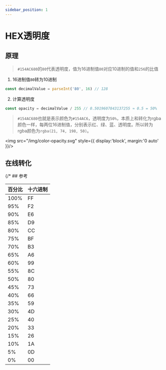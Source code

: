 ```yaml
---
sidebar_position: 1
---
```



# HEX透明度

## 原理
> `#154AC680`的`80`代表透明度，值为16进制值`80`对应10进制的值和`256`的比值

1. 16进制值`80`转为10进制

``` js
const decimalValue = parseInt('80', 16) // 128
```

2. 计算透明度

``` js
const opacity = decimalValue / 255 // 0.5019607843137255 ≈ 0.5 = 50%
```

> `#154AC680`也就是表示颜色为`#154AC6`，透明度为`50%`，本质上和转化为rgba颜色一样，每两位16进制值，分别表示红、绿、蓝、透明度。所以转为rgba颜色为`rgba(21, 74, 198, 50)`。

<img src="/img/color-opacity.svg" style={{
  display:'block',
  margin:'0 auto'
}}/>






## 在线转化
<ColorInput />
{/* 
## 参考

| 百分比 | 十六进制 |
| ------ | -------- |
| 100%   | FF       |
| 95%    | F2       |
| 90%    | E6       |
| 85%    | D9       |
| 80%    | CC       |
| 75%    | BF       |
| 70%    | B3       |
| 65%    | A6       |
| 60%    | 99       |
| 55%    | 8C       |
| 50%    | 80       |
| 45%    | 73       |
| 40%    | 66       |
| 35%    | 59       |
| 30%    | 4D       |
| 25%    | 40       |
| 20%    | 33       |
| 15%    | 26       |
| 10%    | 1A       |
| 5%     | 0D       |
| 0%     | 00       | */}
